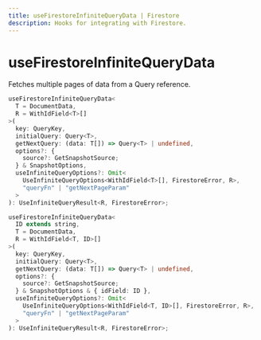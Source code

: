 ```yaml
---
title: useFirestoreInfiniteQueryData | Firestore
description: Hooks for integrating with Firestore.
---
```


# useFirestoreInfiniteQueryData

Fetches multiple pages of data from a Query reference.

```ts
useFirestoreInfiniteQueryData<
  T = DocumentData,
  R = WithIdField<T>[]
>(
  key: QueryKey,
  initialQuery: Query<T>,
  getNextQuery: (data: T[]) => Query<T> | undefined,
  options?: {
    source?: GetSnapshotSource;
  } & SnapshotOptions,
  useInfiniteQueryOptions?: Omit<
    UseInfiniteQueryOptions<WithIdField<T>[], FirestoreError, R>,
    "queryFn" | "getNextPageParam"
  >
): UseInfiniteQueryResult<R, FirestoreError>;
```

```ts
useFirestoreInfiniteQueryData<
  ID extends string,
  T = DocumentData,
  R = WithIdField<T, ID>[]
>(
  key: QueryKey,
  initialQuery: Query<T>,
  getNextQuery: (data: T[]) => Query<T> | undefined,
  options?: {
    source?: GetSnapshotSource;
  } & SnapshotOptions & { idField: ID },
  useInfiniteQueryOptions?: Omit<
    UseInfiniteQueryOptions<WithIdField<T, ID>[], FirestoreError, R>,
    "queryFn" | "getNextPageParam"
  >
): UseInfiniteQueryResult<R, FirestoreError>;
```
